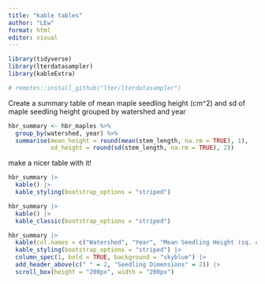 ```yaml
---
title: "kable tables"
author: "LEw"
format: html
editor: visual
---
```


```r
library(tidyverse)
library(lterdatasampler)
library(kableExtra)

# remotes::install_github("lter/lterdatasampler")
```

Create a summary table of mean maple seedling height (cm\^2) and sd of maple seedling height grouped by watershed and year

```r
hbr_summary <- hbr_maples %>%
  group_by(watershed, year) %>%
  summarise(mean_height = round(mean(stem_length, na.rm = TRUE), 1),
            sd_height = round(sd(stem_length, na.rm = TRUE), 2))
```

make a nicer table with it!

```r
hbr_summary |> 
  kable() |> 
  kable_styling(bootstrap_options = "striped")

hbr_summary |> 
  kable() |> 
  kable_classic(bootstrap_options = "striped")

hbr_summary |> 
  kable(col.names = c("Watershed", "Year", "Mean Seedling Height (sq. cm)", "SD Seedling height (sq. cm)")) |> 
  kable_styling(bootstrap_options = "striped") |> 
  column_spec(1, bold = TRUE, background = "skyblue") |> 
  add_header_above(c(" " = 2, "Seedling Dimensions" = 2)) |> 
  scroll_box(height = "200px", width = "200px")
```
